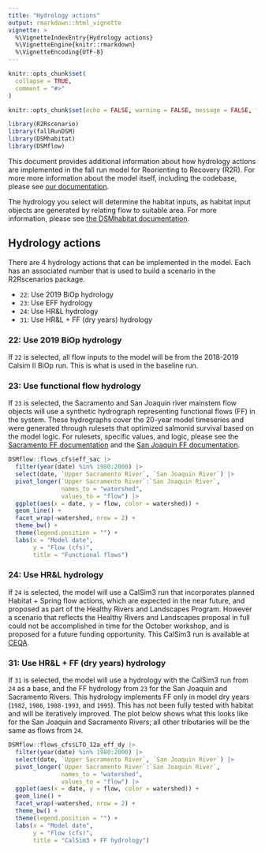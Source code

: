 ```yaml
---
title: "Hydrology actions"
output: rmarkdown::html_vignette
vignette: >
  %\VignetteIndexEntry{Hydrology actions}
  %\VignetteEngine{knitr::rmarkdown}
  %\VignetteEncoding{UTF-8}
---
```


```r
knitr::opts_chunk$set(
  collapse = TRUE,
  comment = "#>"
)

knitr::opts_chunk$set(echo = FALSE, warning = FALSE, message = FALSE, fig.width = 6, fig.height =4)
```

```r
library(R2Rscenario)
library(fallRunDSM)
library(DSMhabitat)
library(DSMflow)
```

This document provides additional information about how hydrology actions are implemented in the fall run model for Reorienting to Recovery (R2R). For more more information about the model itself, including the codebase, please see [our documentation](https://reorienting-to-recovery.github.io/fallRunDSM/).

The hydrology you select will determine the habitat inputs, as habitat input objects are generated by relating flow to suitable area. For more information, please see [the DSMhabitat documentation](https://reorienting-to-recovery.github.io/DSMhabitat/).

## Hydrology actions

There are 4 hydrology actions that can be implemented in the model. Each has an associated number that is used to build a scenario in the R2Rscenarios package.

* `22`: Use 2019 BiOp hydrology 
* `23`: Use EFF hydrology 
* `24`: Use HR&L hydrology
* `31`: Use HR&L + FF (dry years) hydrology

### 22: Use 2019 BiOp hydrology

If `22` is selected, all flow inputs to the model will be from the 2018-2019 Calsim II BiOp run. This is what is used in the baseline run.

### 23: Use functional flow hydrology

If `23` is selected, the Sacramento and San Joaquin river mainstem flow objects will use a synthetic hydrograph representing functional flows (FF) in the system. These hydrographs cover the 20-year model timeseries and were generated through rulesets that optimized salmonid survival based on the model logic. For rulesets, specific values, and logic, please see the [Sacramento FF documentation](https://reorienting-to-recovery.github.io/DSMflow/articles/EFF.html) and the [San Joaquin FF documentation](https://reorienting-to-recovery.github.io/DSMflow/articles/EFF_SJ.html). 

```r
DSMflow::flows_cfs$eff_sac |> 
  filter(year(date) %in% 1980:2000) |> 
  select(date, `Upper Sacramento River`, `San Joaquin River`) |> 
  pivot_longer(`Upper Sacramento River`:`San Joaquin River`, 
               names_to = "watershed",
               values_to = "flow") |> 
  ggplot(aes(x = date, y = flow, color = watershed)) + 
  geom_line() +
  facet_wrap(~watershed, nrow = 2) +
  theme_bw() +
  theme(legend.position = "") +
  labs(x = "Model date",
       y = "Flow (cfs)",
       title = "Functional flows")
```

### 24: Use HR&L hydrology

If `24` is selected, the model will use a CalSim3 run that incorporates planned Habitat + Spring flow actions, which are expected in the near future, and proposed as part of the Healthy Rivers and Landscapes Program. However a scenario that reflects the Healthy Rivers and Landscapes proposal in full could not be accomplished in time for the October workshop, and is proposed for a future funding opportunity. This CalSim3 run is available at [CEQA](https://ceqanet.opr.ca.gov/2023060467/2). 


### 31: Use HR&L + FF (dry years) hydrology

If `31` is selected, the model will use a hydrology with the CalSim3 run from `24` as a base, and the FF hydrology from `23` for the San Joaquin and Sacramento Rivers. This hydrology implements FF only in model dry years (`1982`, `1986`, `1988-1993`, and `1995`). This has not been fully tested with habitat and will be iteratively improved. The plot below shows what this looks like for the San Joaquin and Sacramento Rivers; all other tributaries will be the same as flows from `24`.

```r
DSMflow::flows_cfs$LTO_12a_eff_dy |> 
  filter(year(date) %in% 1980:2000) |> 
  select(date, `Upper Sacramento River`, `San Joaquin River`) |> 
  pivot_longer(`Upper Sacramento River`:`San Joaquin River`, 
               names_to = "watershed",
               values_to = "flow") |> 
  ggplot(aes(x = date, y = flow, color = watershed)) + 
  geom_line() +
  facet_wrap(~watershed, nrow = 2) +
  theme_bw() +
  theme(legend.position = "") +
  labs(x = "Model date",
       y = "Flow (cfs)",
       title = "CalSim3 + FF hydrology")
```